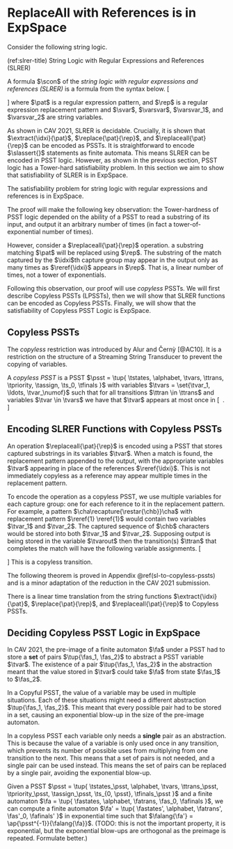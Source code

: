 
# ReplaceAll with References is in ExpSpace

Consider the following string logic.

(ref:slrer-title) String Logic with Regular Expressions and References (SLRER)

::: {.definition name="(ref:slrer-title)"}
A formula $\scon$ of the *string logic with regular expressions and
references (SLRER)* is a formula from the syntax below.
\[
    \begin{array}{lcl}
        \scon, \scon_1, \scon_2 & \defeq  &
            \svar := \varsvar_1 \concat \varsvar_2 \synalt
            \svar := \ap{\extract{\idxi}{\pat}}{\varsvar} \synalt
            \svar := \ap{\replace{\pat}{\rep}}{\varsvar} \synalt \\
        & & \svar := \ap{\replaceall{\pat}{\rep}}{\varsvar} \synalt
            \slassert{\svar \in \pat} \synalt
            \scon_1; \scon_2
    \end{array}
\]
where $\pat$ is a regular expression pattern, and $\rep$ is a regular
expression replacement pattern and $\svar$, $\varsvar$, $\varsvar_1$,
and $\varsvar_2$ are string variables.
:::

As shown in CAV 2021, SLRER is decidable. Crucially, it is shown that
$\extract{\idxi}{\pat}$, $\replace{\pat}{\rep}$, and
$\replaceall{\pat}{\rep}$ can be encoded as PSSTs. It is straightforward
to encode $\slassert{}$ statements as finite automata. This means SLRER
can be encoded in PSST logic. However, as shown in the previous section,
PSST logic has a Tower-hard satisfiability problem. In this section we
aim to show that satisfiability of SLRER is in ExpSpace.

::: {.theorem}
The satisfiability problem for string logic with regular expressions and
references is in ExpSpace.
:::

The proof will make the following key observation: the Tower-hardness of
PSST logic depended on the ability of a PSST to read a substring of its
input, and output it an arbitrary number of times (in fact a
tower-of-exponential number of times).

However, consider a $\replaceall{\pat}{\rep}$ operation. a substring
matching $\pat$ will be replaced using $\rep$. The substring of the
match captured by the $\idxi$th capture group may appear in the output
only as many times as $\reref{\idxi}$ appears in $\rep$. That is, a
linear number of times, not a tower of exponentials.

Following this observation, our proof will use *copyless* PSSTs.  We
will first describe Copyless PSSTs (LPSSTs), then we will show that
SLRER functions can be encoded as Copyless PSSTs. Finally, we will show
that the satisfiability of Copyless PSST Logic is ExpSpace.

## Copyless PSSTs

The *copyless* restriction was introduced by Alur and Černỳ [@AC10]. It
is a restriction on the structure of a Streaming String Transducer to
prevent the copying of variables.

::: {.definition name="Copyless PSSTs"}
A *copyless PSST* is a PSST
$\psst = \tup{
    \tstates, \alphabet, \tvars, \ttrans, \tpriority, \tassign, \ts_0, \tfinals
}$
with variables $\tvars = \set{\tvar_1, \ldots, \tvar_\numof}$ such that
for all transitions $\ttran \in \ttrans$ and variables $\tvar \in
\tvars$ we have that $\tvar$ appears at most once in
\[
    \ap{\ap{\tassign}{\ttran}}{\tvar_1}
    \concat \cdots \concat
    \ap{\ap{\tassign}{\ttran}}{\tvar_\numof} \ .
\]
:::

## Encoding SLRER Functions with Copyless PSSTs

An operation $\replaceall{\pat}{\rep}$ is encoded using a PSST that
stores captured substrings in its variables $\tvar$. When a match is
found, the replacement pattern appended to the output, with the
appropriate variables $\tvar$ appearing in place of the references
$\reref{\idxi}$. This is not immediately copyless as a reference may
appear multiple times in the replacement pattern.

To encode the operation as a copyless PSST, we use multiple variables
for each capture group: one for each reference to it in the replacement
pattern. For example, a pattern $\cha\recapture{\restar{\chb}}\cha$ with
replacement pattern $\reref{1} \reref{1}$ would contain two variables
$\tvar_1$ and $\tvar_2$. The captured sequence of $\chb$ characters
would be stored into both $\tvar_1$ and $\tvar_2$. Supposing output is
being stored in the variable $\tvarout$ then the transition(s) $\ttran$
that completes the match will have the following variable assignments.
\[
    \begin{array}{rcl}
        \ap{\ap{\tassign}{\ttran}}{\tvar_1}
            &=& \vnull \\
        \ap{\ap{\tassign}{\ttran}}{\tvar_2}
            &=& \vnull \\
        \ap{\ap{\tassign}{\ttran}}{\tvarout}
            &=& \tvar_1 \tvar_2
    \end{array}
\]
This is a copyless transition.

The following theorem is proved in Appendix \@ref(sl-to-copyless-pssts)
and is a minor adaptation of the reduction in the CAV 2021 submission.

::: {.lemma #string-funs-to-copyless}
There is a linear time translation from the string functions
    $\extract{\idxi}{\pat}$,
    $\replace{\pat}{\rep}$, and
    $\replaceall{\pat}{\rep}$
to Copyless PSSTs.
:::

## Deciding Copyless PSST Logic in ExpSpace

In CAV 2021, the pre-image of a finite automaton $\fa$ under a PSST had
to store a **set** of pairs $\tup{\fas_1, \fas_2}$ to abstract a PSST
variable $\tvar$. The existence of a pair $\tup{\fas_1, \fas_2}$ in the
abstraction meant that the value stored in $\tvar$ could take $\fa$ from
state $\fas_1$ to $\fas_2$.

In a Copyful PSST, the value of a variable may be used in
multiple situations. Each of these situations might need a different
abstraction $\tup{\fas_1, \fas_2}$. This meant that every possible pair
had to be stored in a set, causing an exponential blow-up in the size of
the pre-image automaton.

In a copyless PSST each variable only needs a **single** pair as an
abstraction. This is because the value of a variable is only used once
in any transition, which prevents its number of possible uses from
multiplying from one transition to the next. This means that a set of
pairs is not needed, and a single pair can be used instead. This means
the set of pairs can be replaced by a single pair, avoiding the
exponential blow-up.

::: {.lemma #copyless-pre-image}
Given a PSST
    $\psst = \tup{
        \tstates_\psst,
        \alphabet, \tvars, \ttrans_\psst,
        \tpriority_\psst, \tassign_\psst,
        \ts_{0, \psst}, \tfinals_\psst
    }$
and a finite automaton
    $\fa = \tup{
        \fastates, \alphabet, \fatrans, \fas_0, \fafinals
    }$,
we can compute a finite automaton
    $\fa' = \tup{
        \fastates', \alphabet, \fatrans', \fas'_0, \fafinals'
    }$
in exponential time such that
    $\falang{\fa'} = \ap{\psst^{-1}}{\falang{\fa}}$.
(TODO: this is not the important property, it is exponential, but the
exponential blow-ups are orthogonal as the preimage is repeated.
Formulate better.)
:::
